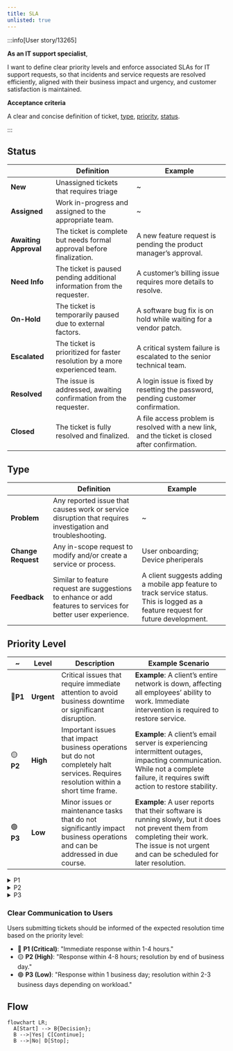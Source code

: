 ```yaml
---
title: SLA
unlisted: true
---
```




:::info[User story/13265]

**As an IT support specialist**, 

I want to
define clear priority levels and enforce associated SLAs for IT support requests, so that
incidents and service requests are resolved efficiently, aligned with their business impact and urgency, and customer satisfaction is maintained.

**Acceptance criteria**

A clear and concise definition of ticket, [type](#types), [priority](#priority-level), [status](#status).


:::


 ## Status


|   | **Definition** | **Example** |
| --- | --- | --- |
| **New** | Unassigned tickets that requires triage | ~|
| **Assigned** | Work in-progress and assigned to the appropriate team. | ~ |
| **Awaiting Approval** | The ticket is complete but needs formal approval before finalization. | A new feature request is pending the product manager’s approval. |
| **Need Info** | The ticket is paused pending additional information from the requester. | A customer’s billing issue requires more details to resolve. |
| **On-Hold** | The ticket is temporarily paused due to external factors. | A software bug fix is on hold while waiting for a vendor patch. |
| **Escalated** | The ticket is prioritized for faster resolution by a more experienced team. | A critical system failure is escalated to the senior technical team. |
| **Resolved** | The issue is addressed, awaiting confirmation from the requester. | A login issue is fixed by resetting the password, pending customer confirmation. |
| **Closed** | The ticket is fully resolved and finalized. | A file access problem is resolved with a new link, and the ticket is closed after confirmation. |

## Type

|   | **Definition** | **Example** |
| --- | --- | --- |
| **Problem** | Any reported issue that causes work or service disruption that requires investigation and troubleshooting. | ~ |
| **Change Request** | Any in-scope request to modify and/or create a service or process. | User onboarding; Device pheriperals |
| **Feedback** | Similar to feature request are suggestions to enhance or add features to services for better user experience. | A client suggests adding a mobile app feature to track service status. This is logged as a feature request for future development. |




## Priority Level

| ~  | Level  | Description                                                                 | Example Scenario                                                                                         |
|----------|--------|-----------------------------------------------------------------------------|---------------------------------------------------------------------------------------------------------|
| 🔴**P1**   | **Urgent** | Critical issues that require immediate attention to avoid business downtime or significant disruption. | **Example**: A client’s entire network is down, affecting all employees’ ability to work. Immediate intervention is required to restore service. |
| 🟡**P2**   | **High**   | Important issues that impact business operations but do not completely halt services. Requires resolution within a short time frame. | **Example**: A client’s email server is experiencing intermittent outages, impacting communication. While not a complete failure, it requires swift action to restore stability. |
| 🟢**P3**   | **Low**    | Minor issues or maintenance tasks that do not significantly impact business operations and can be addressed in due course. | **Example**: A user reports that their software is running slowly, but it does not prevent them from completing their work. The issue is not urgent and can be scheduled for later resolution. |









<details>
<summary>P1</summary>

<!-- <h3 id="#P1">P1</h3> -->

🔴 **Priority 1 (Critical)** – Urgent/High Impact

The issue causes a complete system outage, severe service degradation, or a critical failure affecting all users or a key business function

- **Examples**:
  - A server is down, and the business can't operate.
  - A core application is inaccessible or not functioning, affecting all users.
  - A security breach or critical vulnerability.
- **Response Time**: Immediate response; resolution within hours (typically 1-4 hours).
- **Action**:
<!-- - **Action**: Escalate to senior technical staff, prioritize above all other tasks, and provide frequent updates. -->

</details>

<details>
<summary>P2</summary>

🟡 **Priority 2 (High)** – Major Issue

The issue significantly impacts productivity but doesn’t cause a complete outage. A workaround may exist, but it requires a resolution to restore full functionality.

- **Examples**:
  - A team or department cannot access a specific application or system, limiting their ability to perform work.
  - Performance issues affecting a large group of users (e.g., slow network or database performance).
  - Some functionality of an essential service is degraded (e.g., email access intermittently unavailable).
- **Response Time**: Prompt response (typically within 4-8 hours); resolution within the same business day if possible.
- **Action**: Investigate as a priority, communicate progress regularly, and escalate if necessary.

</details>

<details>
<summary>P3</summary>

🟢 **Priority 3 (Low)** – Minor Issue

The issue has minimal impact on productivity and can be addressed in routine support cycles. It’s a non-critical problem that can wait for a resolution without affecting business operations.

- **Examples**:
  - Software or hardware minor glitches (e.g., user-facing issues like a non-critical software bug).
  - Feature requests or enhancements.
  - General troubleshooting or setup support (e.g., password resets, configuration issues).
- **Response Time**: Response within 1 business day; resolution within a few days depending on workload.
- **Action**: Address during regular support cycles, schedule for resolution as needed.

</details>

<!--
### **Automatic Notification**:

- When a **Priority 1 (Critical)** ticket is created, an automatic high-priority notification should be sent to the appropriate team or individual to ensure immediate action is taken.
- **Priority 2 (High)** tickets should trigger a prompt notification for quick attention.
- **Priority 3 (Low)** tickets will trigger standard notifications, with a response within the next business day. -->

### **Clear Communication to Users**

Users submitting tickets should be informed of the expected resolution time based on the priority level:

- 🔴 **P1 (Critical)**: "Immediate response within 1-4 hours."
- 🟡 **P2 (High)**: "Response within 4-8 hours; resolution by end of business day."
- 🟢 **P3 (Low)**: "Response within 1 business day; resolution within 2-3 business days depending on workload."

## Flow

```mermaid
flowchart LR;
  A[Start] --> B{Decision};
  B -->|Yes| C[Continue];
  B -->|No| D[Stop];
```